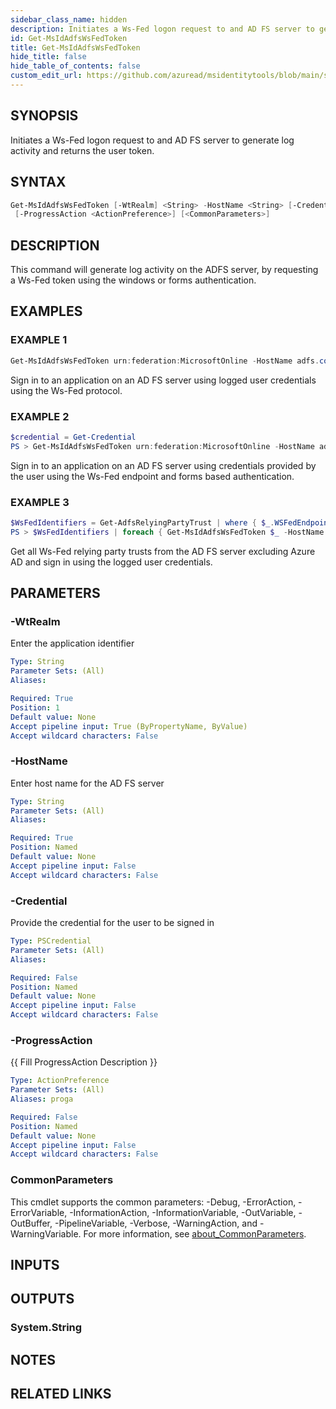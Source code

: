 ```yaml
---
sidebar_class_name: hidden
description: Initiates a Ws-Fed logon request to and AD FS server to generate log activity and returns the user token.
id: Get-MsIdAdfsWsFedToken
title: Get-MsIdAdfsWsFedToken
hide_title: false
hide_table_of_contents: false
custom_edit_url: https://github.com/azuread/msidentitytools/blob/main/src/Get-MsIdAdfsWsFedToken.ps1
---
```


## SYNOPSIS

Initiates a Ws-Fed logon request to and AD FS server to generate log activity and returns the user token.

## SYNTAX

```powershell
Get-MsIdAdfsWsFedToken [-WtRealm] <String> -HostName <String> [-Credential <PSCredential>]
 [-ProgressAction <ActionPreference>] [<CommonParameters>]
```

## DESCRIPTION

This command will generate log activity on the ADFS server, by requesting a Ws-Fed token using the windows or forms authentication.

## EXAMPLES

### EXAMPLE 1

```powershell
Get-MsIdAdfsWsFedToken urn:federation:MicrosoftOnline -HostName adfs.contoso.com
```

Sign in to an application on an AD FS server using logged user credentials using the Ws-Fed protocol.

### EXAMPLE 2

```powershell
$credential = Get-Credential
PS > Get-MsIdAdfsWsFedToken urn:federation:MicrosoftOnline -HostName adfs.contoso.com
```

Sign in  to an application on an AD FS server using credentials provided by the user using the Ws-Fed endpoint and forms based authentication.

### EXAMPLE 3

```powershell
$WsFedIdentifiers = Get-AdfsRelyingPartyTrust | where { $_.WSFedEndpoint -ne $null -and $_.Identifier -notcontains "urn:federation:MicrosoftOnline" } | foreach { $_.Identifier.Item(0) }
PS > $WsFedIdentifiers | foreach { Get-MsIdAdfsWsFedToken $_ -HostName adfs.contoso.com }
```

Get all Ws-Fed relying party trusts from the AD FS server excluding Azure AD and sign in using the logged user credentials.

## PARAMETERS

### -WtRealm

Enter the application identifier

```yaml
Type: String
Parameter Sets: (All)
Aliases:

Required: True
Position: 1
Default value: None
Accept pipeline input: True (ByPropertyName, ByValue)
Accept wildcard characters: False
```

### -HostName

Enter host name for the AD FS server

```yaml
Type: String
Parameter Sets: (All)
Aliases:

Required: True
Position: Named
Default value: None
Accept pipeline input: False
Accept wildcard characters: False
```

### -Credential

Provide the credential for the user to be signed in

```yaml
Type: PSCredential
Parameter Sets: (All)
Aliases:

Required: False
Position: Named
Default value: None
Accept pipeline input: False
Accept wildcard characters: False
```

### -ProgressAction

\{\{ Fill ProgressAction Description \}\}

```yaml
Type: ActionPreference
Parameter Sets: (All)
Aliases: proga

Required: False
Position: Named
Default value: None
Accept pipeline input: False
Accept wildcard characters: False
```

### CommonParameters

This cmdlet supports the common parameters: -Debug, -ErrorAction, -ErrorVariable, -InformationAction, -InformationVariable, -OutVariable, -OutBuffer, -PipelineVariable, -Verbose, -WarningAction, and -WarningVariable. For more information, see [about_CommonParameters](http://go.microsoft.com/fwlink/?LinkID=113216).

## INPUTS

## OUTPUTS

### System.String

## NOTES

## RELATED LINKS
